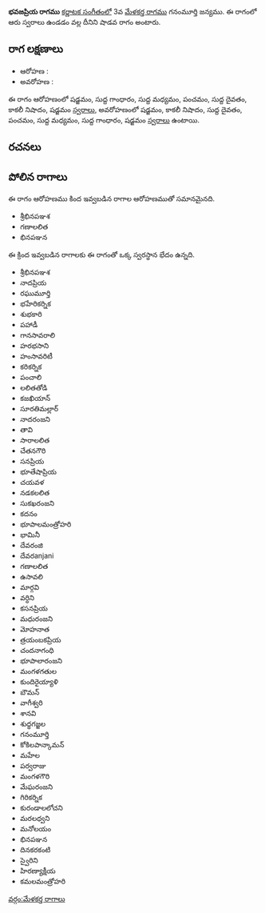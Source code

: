 {{Infobox ragam
	| name          	= భవజప్రియ
	| synonym	    	= 
	| mela          	= 
	| chakra        	= 
	| janaka        	= 
	| type          	= శాడవ
	| arohanam      	= {{svaraC|S|G1|M1|P|D1|N3|S'}} 
	| avarohanam    	= {{svaraC|S'|N3|D1|P|M1|G1|S}}
	| jeeva         	=
	| chhaya        	=
	| nyasa         	=
	| vishesha      	= 
	| equivalent  		= 
}}
{{కర్ణాటక సంగీత రాగాలు}}
'''భవజప్రియ రాగము''' [[కర్ణాటక సంగీతం]]లో 3వ [[మేళకర్త రాగము]] గనంమూర్తి జన్యము.  ఈ రాగంలో ఆరు స్వరాలు ఉండడం వల్ల దీనిని షాడవ రాగం అంటారు.


==రాగ లక్షణాలు==


* ఆరోహణ : {{svaraC|S|G1|M1|P|D1|N3|S'}} 
* అవరోహణ : {{svaraC|S'|N3|D1|P|M1|G1|S}}

ఈ రాగం ఆరోహణంలో షడ్జమం, సుద్ద గాంధారం, సుద్ద మధ్యమం, పంచమం, సుద్ద దైవతం, కాకలీ నిషాదం, షడ్జమం [[స్వరాలు]], అవరోహణంలో షడ్జమం, కాకలీ నిషాదం, సుద్ద దైవతం, పంచమం, సుద్ద మధ్యమం, సుద్ద గాంధారం, షడ్జమం [[స్వరాలు]] ఉంటాయి.

==రచనలు==



==పోలిన రాగాలు==
ఈ రాగం ఆరోహణము కింద ఇవ్వబడిన రాగాల ఆరోహణముతో సమానమైనది.
* శ్రీభినపఞశ
* గణాలలిత
* భినపఞన

ఈ క్రింద ఇవ్వబడిన రాగాలకు ఈ రాగంతో ఒక్క స్వరస్థాన భేదం ఉన్నది.
* శ్రీభినపఞశ
* నాదప్రియ
* రఘుమూర్తి
* భహేరికర్నిక
* శుభకారి
* పహాడీ
* గానసావరాలి
* హరభసాని
* హంసావరిటీ
* కరికర్నిక
* పంచాలి
* లలితతోడి
* కజఖియాన్
* సూరతిమల్లార్
* నాదరంజని
* తావి
* సారాలలిత
* చేతనగౌరి
* సనప్రియ
* భూతేషాప్రియ
* చయవళ
* నడకలలిత
* సుకఖరంజని
* కదనం
* భూపాలమంత్రోహరి
* భామినీ
* దేవరంజి
* దేవరanjani
* గణాలలిత
* ఉసావలి
* మార్గవి
* వర్ధిని
* కసనప్రియ
* మధురంజని
* మోహనాత
* త్రయంబకప్రియ
* చందనాగంధి
* భూపాలారంజని
* మంగళగతుల
* కుందిరైయ్యాళి
* బౌమన్
* వాగీశ్వరి
* శానవి
* శుధ్ధగజ్జల
* గనంమూర్తి
* కోకిలపాన్కామన్
* మహేల
* పర్వరాజు
* మంగళగౌరి
* మేఘరంజని
* గిరికర్నిక
* కురండాలలోచని
* మరలధ్వని
* మనోలయం
* భినపఞన
* దినకరకంటి
* స్వైరిని
* హిరణ్యాక్షీయ
* కమలమంత్రోహరి



[[వర్గం:మేళకర్త రాగాలు]]